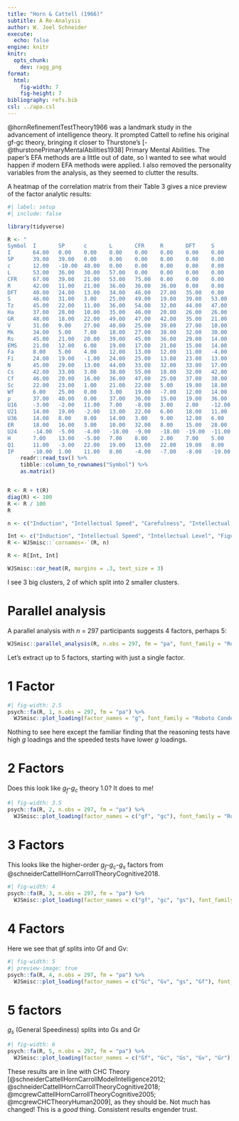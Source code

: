 ```yaml
---
title: "Horn & Cattell (1966)"
subtitle: A Re-Analysis
author: W. Joel Schneider
execute: 
  echo: false
engine: knitr
knitr: 
  opts_chunk: 
    dev: ragg_png
format: 
  html:
    fig-width: 7
    fig-height: 7
bibliography: refs.bib
csl: ../apa.csl
---
```


@hornRefinementTestTheory1966 was a landmark study in the advancement of intelligence theory. It prompted Cattell to refine his original gf-gc theory, bringing it closer to Thurstone's [-@thurstonePrimaryMentalAbilities1938] Primary Mental Abilities. The paper's EFA methods are a little out of date, so I wanted to see what would happen if modern EFA methods were applied. I also removed the personality variables from the analysis, as they seemed to clutter the results.

A heatmap of the correlation matrix from their Table 3 gives a nice preview of the factor analytic results:

```r
#| label: setup
#| include: false

library(tidyverse)

R <- "
Symbol	I     	SP    	c    	L     	CFR  	R     	DFT   	S     	Tz    	Ha    	GR    	V     	Mk    	Rs    	EMS   	Fa    	Fi    	N     	Cs    	Cf    	Sc   	Wf    	p    	U16   	U21  	U36   	ER    	U24   	H    	Q1   	IP   
I     	64.00 	0.00  	0.00 	0.00  	0.00 	0.00  	0.00  	0.00  	0.00  	0.00  	0.00  	0.00  	0.00  	0.00  	0.00  	0.00  	0.00  	0.00  	0.00  	0.00  	0.00 	0.00  	0.00 	0.00  	0.00 	0.00  	0.00  	0.00  	0.00 	0.00 	0.00 
SP    	39.00 	39.00 	0.00 	0.00  	0.00 	0.00  	0.00  	0.00  	0.00  	0.00  	0.00  	0.00  	0.00  	0.00  	0.00  	0.00  	0.00  	0.00  	0.00  	0.00  	0.00 	0.00  	0.00 	0.00  	0.00 	0.00  	0.00  	0.00  	0.00 	0.00 	0.00 
c     	12.00 	-10.00	48.00	0.00  	0.00 	0.00  	0.00  	0.00  	0.00  	0.00  	0.00  	0.00  	0.00  	0.00  	0.00  	0.00  	0.00  	0.00  	0.00  	0.00  	0.00 	0.00  	0.00 	0.00  	0.00 	0.00  	0.00  	0.00  	0.00 	0.00 	0.00 
L     	53.00 	36.00 	30.00	57.00 	0.00 	0.00  	0.00  	0.00  	0.00  	0.00  	0.00  	0.00  	0.00  	0.00  	0.00  	0.00  	0.00  	0.00  	0.00  	0.00  	0.00 	0.00  	0.00 	0.00  	0.00 	0.00  	0.00  	0.00  	0.00 	0.00 	0.00 
CFR   	67.00 	39.00 	21.00	53.00 	75.00	0.00  	0.00  	0.00  	0.00  	0.00  	0.00  	0.00  	0.00  	0.00  	0.00  	0.00  	0.00  	0.00  	0.00  	0.00  	0.00 	0.00  	0.00 	0.00  	0.00 	0.00  	0.00  	0.00  	0.00 	0.00 	0.00 
R     	42.00 	11.00 	21.00	36.00 	36.00	36.00 	0.00  	0.00  	0.00  	0.00  	0.00  	0.00  	0.00  	0.00  	0.00  	0.00  	0.00  	0.00  	0.00  	0.00  	0.00 	0.00  	0.00 	0.00  	0.00 	0.00  	0.00  	0.00  	0.00 	0.00 	0.00 
DFT   	40.00 	24.00 	13.00	34.00 	46.00	27.00 	35.00 	0.00  	0.00  	0.00  	0.00  	0.00  	0.00  	0.00  	0.00  	0.00  	0.00  	0.00  	0.00  	0.00  	0.00 	0.00  	0.00 	0.00  	0.00 	0.00  	0.00  	0.00  	0.00 	0.00 	0.00 
S     	46.00 	31.00 	3.00 	25.00 	49.00	19.00 	39.00 	53.00 	0.00  	0.00  	0.00  	0.00  	0.00  	0.00  	0.00  	0.00  	0.00  	0.00  	0.00  	0.00  	0.00 	0.00  	0.00 	0.00  	0.00 	0.00  	0.00  	0.00  	0.00 	0.00 	0.00 
Tz    	45.00 	22.00 	11.00	36.00 	54.00	32.00 	44.00 	47.00 	58.00 	0.00  	0.00  	0.00  	0.00  	0.00  	0.00  	0.00  	0.00  	0.00  	0.00  	0.00  	0.00 	0.00  	0.00 	0.00  	0.00 	0.00  	0.00  	0.00  	0.00 	0.00 	0.00 
Ha    	37.00 	28.00 	10.00	35.00 	46.00	20.00 	26.00 	26.00 	32.00 	38.00 	0.00  	0.00  	0.00  	0.00  	0.00  	0.00  	0.00  	0.00  	0.00  	0.00  	0.00 	0.00  	0.00 	0.00  	0.00 	0.00  	0.00  	0.00  	0.00 	0.00 	0.00 
GR    	48.00 	18.00 	22.00	49.00 	47.00	42.00 	35.00 	21.00 	42.00 	34.00 	73.00 	0.00  	0.00  	0.00  	0.00  	0.00  	0.00  	0.00  	0.00  	0.00  	0.00 	0.00  	0.00 	0.00  	0.00 	0.00  	0.00  	0.00  	0.00 	0.00 	0.00 
V     	31.00 	9.00  	27.00	40.00 	25.00	39.00 	27.00 	10.00 	35.00 	20.00 	76.00 	78.00 	0.00  	0.00  	0.00  	0.00  	0.00  	0.00  	0.00  	0.00  	0.00 	0.00  	0.00 	0.00  	0.00 	0.00  	0.00  	0.00  	0.00 	0.00 	0.00 
Mk    	34.00 	5.00  	7.00 	18.00 	27.00	38.00 	32.00 	30.00 	41.00 	12.00 	46.00 	45.00 	62.00 	0.00  	0.00  	0.00  	0.00  	0.00  	0.00  	0.00  	0.00 	0.00  	0.00 	0.00  	0.00 	0.00  	0.00  	0.00  	0.00 	0.00 	0.00 
Rs    	45.00 	21.00 	20.00	39.00 	45.00	36.00 	29.00 	14.00 	26.00 	33.00 	60.00 	55.00 	30.00 	51.00 	0.00  	0.00  	0.00  	0.00  	0.00  	0.00  	0.00 	0.00  	0.00 	0.00  	0.00 	0.00  	0.00  	0.00  	0.00 	0.00 	0.00 
EMS   	21.00 	12.00 	6.00 	19.00 	17.00	21.00 	15.00 	14.00 	13.00 	14.00 	32.00 	44.00 	20.00 	35.00 	32.00 	0.00  	0.00  	0.00  	0.00  	0.00  	0.00 	0.00  	0.00 	0.00  	0.00 	0.00  	0.00  	0.00  	0.00 	0.00 	0.00 
Fa    	8.00  	5.00  	4.00 	12.00 	13.00	12.00 	11.00 	-4.00 	19.00 	24.00 	35.00 	42.00 	13.00 	25.00 	23.00 	57.00 	0.00  	0.00  	0.00  	0.00  	0.00 	0.00  	0.00 	0.00  	0.00 	0.00  	0.00  	0.00  	0.00 	0.00 	0.00 
Fi    	24.00 	19.00 	-1.00	24.00 	25.00	13.00 	23.00 	13.00 	21.00 	26.00 	36.00 	34.00 	21.00 	28.00 	24.00 	53.00 	46.00 	0.00  	0.00  	0.00  	0.00 	0.00  	0.00 	0.00  	0.00 	0.00  	0.00  	0.00  	0.00 	0.00 	0.00 
N     	45.00 	29.00 	13.00	44.00 	33.00	32.00 	33.00 	17.00 	32.00 	35.00 	45.00 	44.00 	30.00 	35.00 	30.00 	27.00 	36.00 	53.00 	0.00  	0.00  	0.00 	0.00  	0.00 	0.00  	0.00 	0.00  	0.00  	0.00  	0.00 	0.00 	0.00 
Cs    	42.00 	33.00 	3.00 	38.00 	55.00	18.00 	32.00 	42.00 	42.00 	42.00 	33.00 	23.00 	16.00 	31.00 	21.00 	25.00 	26.00 	28.00 	52.00 	0.00  	0.00 	0.00  	0.00 	0.00  	0.00 	0.00  	0.00  	0.00  	0.00 	0.00 	0.00 
Cf    	46.00 	20.00 	16.00	36.00 	47.00	25.00 	37.00 	38.00 	55.00 	34.00 	35.00 	28.00 	33.00 	31.00 	19.00 	11.00 	23.00 	32.00 	48.00 	47.00 	0.00 	0.00  	0.00 	0.00  	0.00 	0.00  	0.00  	0.00  	0.00 	0.00 	0.00 
Sc    	22.00 	23.00 	1.00 	21.00 	22.00	5.00  	19.00 	18.00 	22.00 	30.00 	17.00 	18.00 	3.00  	19.00 	25.00 	25.00 	41.00 	39.00 	29.00 	24.00 	58.00	0.00  	0.00 	0.00  	0.00 	0.00  	0.00  	0.00  	0.00 	0.00 	0.00 
Wf    	6.00  	25.00 	0.00 	3.00  	19.00	-7.00 	12.00 	14.00 	12.00 	17.00 	-2.00 	-3.00 	-15.00	1.00  	13.00 	19.00 	26.00 	13.00 	29.00 	11.00 	49.00	46.00 	0.00 	0.00  	0.00 	0.00  	0.00  	0.00  	0.00 	0.00 	0.00 
p     	37.00 	40.00 	0.00 	37.00 	36.00	15.00 	19.00 	36.00 	30.00 	36.00 	23.00 	22.00 	5.00  	22.00 	32.00 	16.00 	30.00 	52.00 	43.00 	27.00 	47.00	32.00 	62.00	0.00  	0.00 	0.00  	0.00  	0.00  	0.00 	0.00 	0.00 
U16   	-3.00 	-2.00 	11.00	7.00  	-8.00	3.00  	2.00  	-12.00	-11.00	-12.00	9.00  	19.00 	-2.00 	4.00  	10.00 	16.00 	3.00  	-6.00 	1.00  	-2.00 	-2.00	-4.00 	3.00 	37.00 	0.00 	0.00  	0.00  	0.00  	0.00 	0.00 	0.00 
U21   	14.00 	19.00 	-2.00	13.00 	22.00	6.00  	18.00 	11.00 	23.00 	16.00 	18.00 	14.00 	4.00  	10.00 	5.00  	22.00 	21.00 	21.00 	31.00 	16.00 	23.00	26.00 	28.00	16.00 	35.00	0.00  	0.00  	0.00  	0.00 	0.00 	0.00 
U36   	14.00 	8.00  	8.00 	14.00 	3.00 	9.00  	12.00 	6.00  	9.00  	5.00  	26.00 	32.00 	24.00 	21.00 	24.00 	21.00 	9.00  	18.00 	10.00 	2.00  	5.00 	-11.00	6.00 	17.00 	5.00 	25.00 	0.00  	0.00  	0.00 	0.00 	0.00 
ER    	18.00 	16.00 	3.00 	10.00 	32.00	8.00  	15.00 	28.00 	23.00 	20.00 	12.00 	4.00  	22.00 	20.00 	10.00 	6.00  	10.00 	6.00  	29.00 	15.00 	8.00 	10.00 	22.00	-10.00	26.00	-2.00 	79.00 	0.00  	0.00 	0.00 	0.00 
U24   	-14.00	-5.00 	-4.00	-18.00	-9.00	-18.00	-19.00	-11.00	-20.00	-4.00 	-37.00	-39.00	-33.00	-24.00	-14.00	-15.00	-17.00	-14.00	-10.00	-14.00	-9.00	-15.00	-4.00	-12.00	-5.00	-15.00	4.00  	50.00 	0.00 	0.00 	0.00 
H     	7.00  	13.00 	-5.00	7.00  	8.00 	2.00  	7.00  	5.00  	7.00  	15.00 	20.00 	18.00 	14.00 	11.00 	9.00  	17.00 	15.00 	21.00 	16.00 	4.00  	20.00	6.00  	16.00	21.00 	35.00	-1.00 	10.00 	-49.00	80.00	0.00 	0.00 
Q1    	11.00 	-3.00 	22.00	19.00 	13.00	22.00 	19.00 	8.00  	17.00 	4.00  	32.00 	42.00 	35.00 	23.00 	20.00 	21.00 	18.00 	17.00 	6.00  	20.00 	6.00 	-11.00	6.00 	26.00 	9.00 	19.00 	12.00 	-35.00	21.00	39.00	0.00 
IP    	-10.00	1.00  	11.00	8.00  	-4.00	-7.00 	-8.00 	-19.00	-5.00 	-2.00 	6.00  	14.00 	-26.00	1.00  	6.00  	22.00 	7.00  	-3.00 	5.00  	-2.00 	1.00 	12.00 	3.00 	22.00 	11.00	12.00 	-17.00	14.00 	-8.00	2.00 	42.00" %>%
	readr::read_tsv() %>%
	tibble::column_to_rownames("Symbol") %>%
	as.matrix()


R <- R + t(R)
diag(R) <- 100
R <- R / 100
R

n <- c("Induction", "Intellectual Speed", "Carefulness", "Intellectual Level", "Figural Relations", "General Reasoning", "Adaptive Flexibility", "Spatial Orientation", "Visualization", "Associative Memory", "Semantic Relations", "Verbal Comprehension", "Mechanical Knowledge", "Formal Reasoning", "Experiential Evaluation", "Associational Fluency", "Ideational Fluency", "Number Facility", "Speed of Closure", "Flexibility of Closure", "Speed of Copying", "Writing Flexibility", "Perceptual Speed", "Assentive Ego", "Exuberance", "Self-Sentiment", "Early Risks", "Unbound Anxiety", "Adventurousness", "Experimenting", "Sensitivity")

Int <- c("Induction", "Intellectual Speed", "Intellectual Level", "Figural Relations", "General Reasoning", "Spatial Orientation", "Visualization", "Associative Memory", "Semantic Relations", "Verbal Comprehension", "Mechanical Knowledge", "Formal Reasoning", "Experiential Evaluation", "Associational Fluency", "Ideational Fluency", "Number Facility", "Speed of Closure", "Flexibility of Closure", "Speed of Copying", "Writing Flexibility", "Perceptual Speed", "Adaptive Flexibility")
R <- WJSmisc::`cornames<-`(R, n)

R <- R[Int, Int]
```

```r
WJSmisc::cor_heat(R, margins = .3, text_size = 3)
```

I see 3 big clusters, 2 of which split into 2 smaller clusters.

# Parallel analysis

A parallel analysis with *n* = 297 participants suggests 4 factors, perhaps 5:

```r
WJSmisc::parallel_analysis(R, n.obs = 297, fm = "pa", font_family = "Roboto Condensed")
```

Let's extract up to 5 factors, starting with just a single factor.

# 1 Factor

```r
#| fig-width: 2.5
psych::fa(R, 1, n.obs = 297, fm = "pa") %>% 
  WJSmisc::plot_loading(factor_names = "g", font_family = "Roboto Condensed")
```

Nothing to see here except the familiar finding that the reasoning tests have high *g* loadings and the speeded tests have lower *g* loadings.

# 2 Factors

Does this look like *g~f~*-*g~c~* theory 1.0? It does to me!

```r
#| fig-width: 3.5
psych::fa(R, 2, n.obs = 297, fm = "pa") %>% 
  WJSmisc::plot_loading(factor_names = c("gf", "gc"), font_family = "Roboto Condensed")
```

# 3 Factors

This looks like the higher-order *g~f~*-*g~c~*-*g~s~* factors from @schneiderCattellHornCarrollTheoryCognitive2018.

```r
#| fig-width: 4
psych::fa(R, 3, n.obs = 297, fm = "pa") %>% 
  WJSmisc::plot_loading(factor_names = c("gf", "gc", "gs"), font_family = "Roboto Condensed")
```

# 4 Factors

Here we see that gf splits into Gf and Gv:

```r
#| fig-width: 5
#| preview-image: true
psych::fa(R, 4, n.obs = 297, fm = "pa") %>% 
  WJSmisc::plot_loading(factor_names = c("Gc", "Gv", "gs", "Gf"), font_family = "Roboto Condensed")
```

# 5 factors

*g~s~* (General Speediness) splits into Gs and Gr

```r
#| fig-width: 6
psych::fa(R, 5, n.obs = 297, fm = "pa") %>% 
  WJSmisc::plot_loading(factor_names = c("Gf", "Gc", "Gs", "Gv", "Gr"), font_family = "Roboto Condensed")
```

These results are in line with CHC Theory [@schneiderCattellHornCarrollModelIntelligence2012; @schneiderCattellHornCarrollTheoryCognitive2018; @mcgrewCattellHornCarrollTheoryCognitive2005; @mcgrewCHCTheoryHuman2009], as they should be. Not much has changed! This is a *good* thing. Consistent results engender trust.
